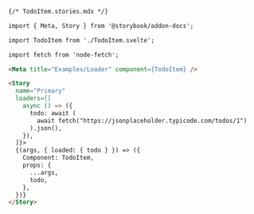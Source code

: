 ```md
{/* TodoItem.stories.mdx */}

import { Meta, Story } from '@storybook/addon-docs';

import TodoItem from './TodoItem.svelte';

import fetch from 'node-fetch';

<Meta title="Examples/Loader" component={TodoItem} />

<Story
  name="Primary"
  loaders={[
    async () => ({
      todo: await (
        await fetch("https://jsonplaceholder.typicode.com/todos/1")
      ).json(),
    }),
  ]}>
  {(args, { loaded: { todo } }) => ({
    Component: TodoItem,
    props: {
      ...args,
      todo,
    },
  })}
</Story>
```